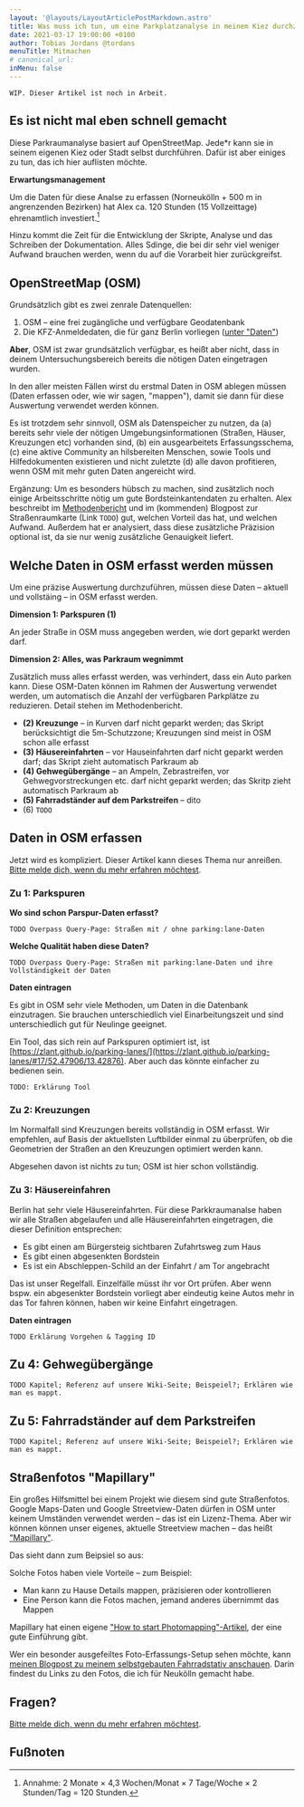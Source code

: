 ```yaml
---
layout: '@layouts/LayoutArticlePostMarkdown.astro'
title: Was muss ich tun, um eine Parkplatzanalyse in meinem Kiez durchzuführen.
date: 2021-03-17 19:00:00 +0100
author: Tobias Jordans @tordans
menuTitle: Mitmachen
# canonical_url:
inMenu: false
---
```



<Notice colorName="bg-red-200" className="mb-12">

`WIP. Dieser Artikel ist noch in Arbeit.`

</Notice>

## Es ist nicht mal eben schnell gemacht

Diese Parkraumanalyse basiert auf OpenStreetMap.
Jede\*r kann sie in seinem eigenen Kiez oder Stadt selbst durchführen.
Dafür ist aber einiges zu tun, das ich hier auflisten möchte.

**Erwartungsmanagement**

Um die Daten für diese Analse zu erfassen (Norneukölln + 500 m in angrenzenden Bezirken) hat Alex ca. 120 Stunden (15 Vollzeittage) ehrenamtlich investiert.[^1]

Hinzu kommt die Zeit für die Entwicklung der Skripte, Analyse und das Schreiben der Dokumentation. Alles Sdinge, die bei dir sehr viel weniger Aufwand brauchen werden, wenn du auf die Vorarbeit hier zurückgreifst.

[^1]: Annahme: 2 Monate &times; 4,3 Wochen/Monat &times; 7 Tage/Woche &times; 2 Stunden/Tag = 120 Stunden.

## OpenStreetMap (OSM)

Grundsätzlich gibt es zwei zenrale Datenquellen:

1. OSM – eine frei zugängliche und verfügbare Geodatenbank
2. Die KFZ-Anmeldedaten, die für ganz Berlin vorliegen ([unter "Daten"](../parkraumkarte/data#melderechtlich-reg-einwohner-berlin-mit-kfz))

**Aber**, OSM ist zwar grundsätzlich verfügbar, es heißt aber nicht, dass in deinem Untersuchungsbereich bereits die nötigen Daten eingetragen wurden.

In den aller meisten Fällen wirst du erstmal Daten in OSM ablegen müssen (Daten erfassen oder, wie wir sagen, "mappen"), damit sie dann für diese Auswertung verwendet werden können.

Es ist trotzdem sehr sinnvoll, OSM als Datenspeicher zu nutzen, da (a) bereits sehr viele der nötigen Umgebungsinformationen (Straßen, Häuser, Kreuzungen etc) vorhanden sind, (b) ein ausgearbeitets Erfassungsschema, (c) eine aktive Community an hilsbereiten Menschen, sowie Tools und Hilfedokumenten existieren und nicht zuletzte (d) alle davon profitieren, wenn OSM mit mehr guten Daten angereicht wird.

Ergänzung: Um es besonders hübsch zu machen, sind zusätzlich noch einige Arbeitsschritte nötig um gute Bordsteinkantendaten zu erhalten. Alex beschreibt im [Methodenbericht](../report) und
im (kommenden) Blogpost zur Straßenraumkarte (Link `TODO`)
gut, welchen Vorteil das hat, und welchen Aufwand. Außerdem hat er analysiert, dass diese zusätzliche Präzision optional ist, da sie nur wenig zusätzliche Genauigkeit liefert.

## Welche Daten in OSM erfasst werden müssen

Um eine präzise Auswertung durchzuführen, müssen diese Daten – aktuell und vollstäing – in OSM erfasst werden.

**Dimension 1: Parkspuren (1)**

An jeder Straße in OSM muss angegeben werden, wie dort geparkt werden darf.

**Dimension 2: Alles, was Parkraum wegnimmt**

Zusätzlich muss alles erfasst werden, was verhindert, dass ein Auto parken kann. Diese OSM-Daten können im Rahmen der Auswertung verwendet werden, um automatisch die Anzahl der verfügbaren Parkplätze zu reduzieren. Detail stehen im Methodenbericht.

- **(2) Kreuzunge** – in Kurven darf nicht geparkt werden; das Skript berücksichtigt die 5m-Schutzzone; Kreuzungen sind meist in OSM schon alle erfasst
- **(3) Häusereinfahrten** – vor Hauseinfahrten darf nicht geparkt werden darf; das Skript zieht automatisch Parkraum ab
- **(4) Gehwegübergänge** – an Ampeln, Zebrastreifen, vor Gehwegvorstreckungen etc. darf nicht geparkt werden; das Skritp zieht automatisch Parkraum ab
- **(5) Fahrradständer auf dem Parkstreifen** – dito
- (6) `TODO`

## Daten in OSM erfassen

Jetzt wird es kompliziert. Dieser Artikel kann dieses Thema nur anreißen. [Bitte melde dich, wenn du mehr erfahren möchtest](../contact).

### Zu 1: Parkspuren

**Wo sind schon Parspur-Daten erfasst?**

`TODO Overpass Query-Page: Straßen mit / ohne parking:lane-Daten`

**Welche Qualität haben diese Daten?**

`TODO Overpass Query-Page: Straßen mit parking:lane-Daten und ihre Vollständigkeit der Daten`

**Daten eintragen**

Es gibt in OSM sehr viele Methoden, um Daten in die Datenbank einzutragen. Sie brauchen unterschiedlich viel Einarbeitungszeit und sind unterschiedlich gut für Neulinge geeignet.

Ein Tool, das sich rein auf Parkspuren optimiert ist, ist [https://zlant.github.io/parking-lanes/](https://zlant.github.io/parking-lanes/#17/52.47906/13.42876). Aber auch das könnte einfacher zu bedienen sein.

`TODO: Erklärung Tool`

### Zu 2: Kreuzungen

Im Normalfall sind Kreuzungen bereits vollständig in OSM erfasst. Wir empfehlen, auf Basis der aktuellsten Luftbilder einmal zu überprüfen, ob die Geometrien der Straßen an den Kreuzungen optimiert werden kann.

Abgesehen davon ist nichts zu tun; OSM ist hier schon vollständig.

### Zu 3: Häusereinfahren

Berlin hat sehr viele Häusereinfahrten. Für diese Parkkraumanalse haben wir alle Straßen abgelaufen und alle Häusereinfahrten eingetragen, die dieser Definition entsprechen:

- Es gibt einen am Bürgersteig sichtbaren Zufahrtsweg zum Haus
- Es gibt einen abgesenkten Bordstein
- Es ist ein Abschleppen-Schild an der Einfahrt / am Tor angebracht

Das ist unser Regelfall. Einzelfälle müsst ihr vor Ort prüfen. Aber wenn bspw. ein abgesenkter Bordstein vorliegt aber eindeutig keine Autos mehr in das Tor fahren können, haben wir keine Einfahrt eingetragen.

**Daten eintragen**

`TODO Erklärung Vorgehen & Tagging ID`

## Zu 4: Gehwegübergänge

`TODO Kapitel; Referenz auf unsere Wiki-Seite; Beispeiel?; Erklären wie man es mappt.`

## Zu 5: Fahrradständer auf dem Parkstreifen

`TODO Kapitel; Referenz auf unsere Wiki-Seite; Beispeiel?; Erklären wie man es mappt.`

## Straßenfotos "Mapillary"

Ein großes Hilfsmittel bei einem Projekt wie diesem sind gute Straßenfotos. Google Maps-Daten und Google Streetview-Daten dürfen in OSM unter keinem Umständen verwendet werden – das ist ein Lizenz-Thema. Aber wir können können unser eigenes, aktuelle Streetview machen – das heißt ["Mapillary"](https://www.mapillary.com/).

Das sieht dann zum Beipsiel so aus:

<ImageWrapper src="https://tordans.github.io/flyingsparks-blog/images-for--openstreetmap-org-user-tordans-diary/2020-12-fahrradstativ/experiment-vor-dem-gesicht-result-1640px.jpeg" alt="" />

Solche Fotos haben viele Vorteile – zum Beispiel:

- Man kann zu Hause Details mappen, präzisieren oder kontrollieren
- Eine Person kann die Fotos machen, jemand anderes übernimmt das Mappen

Mapillary hat einen eigene ["How to start Photomapping"-Artikel](https://blog.mapillary.com/update/2016/08/26/how-to-start-photo-mapping-mapillary-101.html), der eine gute Einführung gibt.

Wer ein besonder ausgefeiltes Foto-Erfassungs-Setup sehen möchte, kann [meinen Blogpost zu meinem selbstgebauten Fahrradstativ anschauen](https://www.openstreetmap.org/user/tordans/diary/395215). Darin findest du Links zu den Fotos, die ich für Neukölln gemacht habe.

## Fragen?

[Bitte melde dich, wenn du mehr erfahren möchtest](../contact).

## Fußnoten
